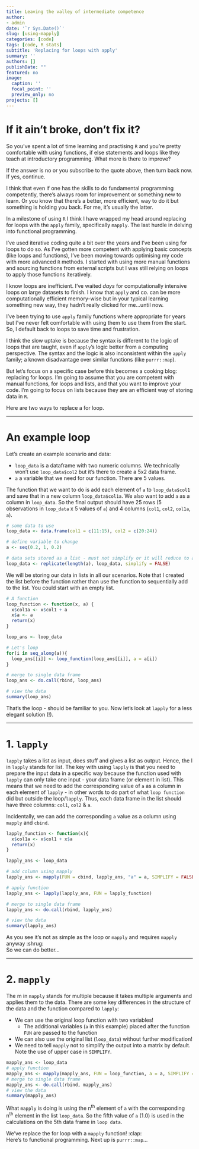 ```yaml
---
title: Leaving the valley of intermediate competence
author:
- admin
date: '`r Sys.Date()`'
slug: [using-mapply]
categories: [code]
tags: [code, R stats]
subtitle: 'Replacing for loops with apply'
summary: ''
authors: []
publishDate: ""
featured: no
image:
  caption: ''
  focal_point: ''
  preview_only: no
projects: []
---
```


# If it ain't broke, don't fix it?

So you've spent a lot of time learning and practising `R` and you're pretty comfortable with using functions, if else statements and loops like they teach at introductory programming. What more is there to improve?

If the answer is no or you subscribe to the quote above, then turn back now. If yes, continue. 

I think that even if one has the skills to do fundamental programming competently, there's always room for improvement or something new to learn. Or you know that there's a better, more efficient, way to do it but something is holding you back. For me, it's usually the latter.

In a milestone of using `R` I think I have wrapped my head around replacing for loops with the `apply` family, specifically `mapply`. The last hurdle in delving into functional programming.

I've used iterative coding quite a bit over the years and I've been using for loops to do so. As I've gotten more competent with applying basic concepts (like loops and functions), I've been moving towards optimising my code with more advanced `R` methods. I started with using more manual functions and sourcing functions from external scripts but I was still relying on loops to apply those functions iteratively.

I know loops are inefficient. I've waited *days* for computationally intensive loops on large datasets to finish. I know that `apply` and co. can be more computationally efficient memory-wise but in your typical learning something new way, they hadn't really clicked for me...until now.

I've been trying to use `apply` family functions where appropriate for years but I've never felt comfortable with using them to use them from the start. So, I default back to loops to save time and frustration.  

I think the slow uptake is because the syntax is different to the logic of loops that are taught, even if `apply`'s logic better from a computing perspective. The syntax and the logic is also inconsistent within the `apply` family; a known disadvantage over similar functions (like `purrr::map`). 

But let's focus on a specific case before this becomes a cooking blog: replacing for loops. I'm going to assume that you are competent with manual functions, for loops and lists, and that you want to improve your code. I'm going to focus on lists because they are an efficient way of storing data in `R`. 

Here are two ways to replace a for loop.

***

# An example loop

Let's create an example scenario and data:

* `loop_data` is a dataframe with two numeric columns. We technically won't use `loop_data$col2` but it's there to create a 5x2 data frame.
* `a` a variable that we need for our function. There are 5 values.

The function that we want to do is add each element of `a` to `loop_data$col1` and save that in a new column `loop_data$col1a`. We also want to add `a` as a column in `loop_data`. So the final output should have 25 rows (5 observations in `loop_data` x 5 values of `a`) and 4 columns (`col1`, `col2`, `col1a`, `a`).

```r
# some data to use
loop_data <- data.frame(col1 = c(11:15), col2 = c(20:24))

# define variable to change
a <- seq(0.2, 1, 0.2)

# data sets stored as a list - must not simplify or it will reduce to a matrix!
loop_data <- replicate(length(a), loop_data, simplify = FALSE)
```

We will be storing our data in lists in all our scenarios. Note that I created the list before the function rather than use the function to sequentially add to the list. You could start with an empty list.

```r
# A function
loop_function <- function(x, a) {
  x$col1a <- x$col1 + a
  x$a <- a
  return(x)
}

loop_ans <- loop_data

# Let's loop
for(i in seq_along(a)){
  loop_ans[[i]] <- loop_function(loop_ans[[i]], a = a[i]) 
}

# merge to single data frame
loop_ans <- do.call(rbind, loop_ans)

# view the data
summary(loop_ans)
```

That's the loop - should be familiar to you. Now let's look at `lapply` for a less elegant solution (!).

***

# 1. `lapply`

`lapply` takes a list as input, does stuff and gives a list as output. Hence, the l in `lapply` stands for list. The key with using `lapply` is that you need to prepare the input data in a specific way because the function used with `lapply` can only take one input - your data frame (or element in list). This means that we need to add the corresponding value of `a` as a column in each element of `lapply` - in other words to do part of what `loop function` did but outside the loop/`lapply`. Thus, each data frame in the list should have three columns: `col1`, `col2` & `a`.

Incidentally, we can add the corresponding `a` value as a column using `mapply` and `cbind`.

```r
lapply_function <- function(x){
  x$col1a <- x$col1 + x$a
  return(x)
}

lapply_ans <- loop_data

# add column using mapply
lapply_ans <- mapply(FUN = cbind, lapply_ans, "a" = a, SIMPLIFY = FALSE)

# apply function
lapply_ans <- lapply(lapply_ans, FUN = lapply_function)

# merge to single data frame
lapply_ans <- do.call(rbind, lapply_ans)

# view the data
summary(lapply_ans)
```

As you see it's not as simple as the loop or `mapply` and requires `mapply` anyway :shrug:  
So we can do better...

***

# 2. `mapply`

The m in `mapply` stands for multiple because it takes multiple arguments and applies them to the data. There are some key differences in the structure of the data and the function compared to `lapply`:

* We can use the original loop function with two variables!
    * The additional variables (`a` in this example) placed after the function `FUN` are passed to the function 
* We can also use the original list (`loop_data`) without further modification!
* We need to tell `mapply` not to simplify the output into a matrix by default. Note the use of upper case in `SIMPLIFY`.

```r
mapply_ans <- loop_data
# apply function
mapply_ans <- mapply(mapply_ans, FUN = loop_function, a = a, SIMPLIFY = FALSE)
# merge to single data frame
mapply_ans <- do.call(rbind, mapply_ans)
# view the data
summary(mapply_ans)
```

What `mapply` is doing is using the n^th^ element of `a` with the corresponding n^th^ element in the list `loop_data`. So the fifth value of `a` (1.0) is used in the calculations on the 5th data frame in `loop data`.

We've replace the for loop with a `mapply` function! :clap:  
Here's to functional programming. Next up is `purrr::map`...